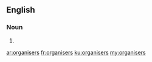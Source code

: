 ==English==

===Noun===
{{head|en|plural}}

# {{plural of|organiser|lang=en|nocat=1}}

[[ar:organisers]]
[[fr:organisers]]
[[ku:organisers]]
[[my:organisers]]